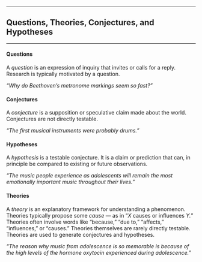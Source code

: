 

------------------------------------------------------------------------

## Questions, Theories, Conjectures, and Hypotheses

------------------------------------------------------------------------

#### Questions

A *question* is an expression of inquiry that invites or calls for a
reply. Research is typically motivated by a question.

*"Why do Beethoven's metronome markings seem so fast?"*

#### Conjectures

A *conjecture* is a supposition or speculative claim made about the
world. Conjectures are not directly testable.

*"The first musical instruments were probably drums."*

#### Hypotheses

A *hypothesis* is a testable conjecture. It is a claim or prediction
that can, in principle be compared to existing or future observations.

*"The music people experience as adolescents will remain the most
emotionally important music throughout their lives."*

#### Theories

A *theory* is an explanatory framework for understanding a phenomenon.
Theories typically propose some *cause* --- as in "*X* causes or
influences *Y.*" Theories often involve words like "because," "due
to," "affects," "influences," or "causes." Theories themselves are
rarely directly testable. Theories are used to generate conjectures
and hypotheses.

*"The reason why music from adolescence is so memorable is because
of the high levels of the hormone oxytocin experienced during
adolescence."*




